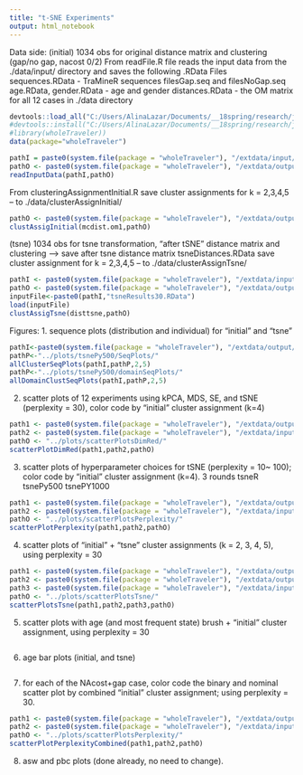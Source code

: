 ---
title: "t-SNE Experiments"
output: html_notebook
---

Data side:
(initial) 1034 obs for original distance matrix and clustering (gap/no gap, nacost 0/2) 
From readFile.R file 
reads the input data from the ./data/input/ directory and saves the following .RData Files
sequences.RData - TraMineR sequences filesGap.seq and filesNoGap.seq
age.RData, gender.RData - age and gender
distances.RData - the OM matrix for all 12 cases
in ./data directory
```{r}
devtools::load_all("C:/Users/AlinaLazar/Documents/__18spring/research/jdiq/wholeTraveler")
#devtools::install("C:/Users/AlinaLazar/Documents/__18spring/research/jdiq/wholeTraveler")
#library(wholeTraveler))
data(package="wholeTraveler")

```


```{r}
pathI = paste0(system.file(package = "wholeTraveler"), "/extdata/input/")
pathO <- paste0(system.file(package = "wholeTraveler"), "/extdata/output/")
readInputData(pathI,pathO)
```
From clusteringAssignmentInitial.R
save cluster assignments for k = 2,3,4,5 – to ./data/clusterAssignInitial/
```{r}
pathO <- paste0(system.file(package = "wholeTraveler"), "/extdata/output/clusterAssignInitial/")
clustAssigInitial(mcdist.om1,pathO)
```

(tsne) 1034 obs for tsne transformation, "after tSNE" distance matrix and clustering --->
save after tsne distance matrix tsneDistances.RData
save cluster assignment for k = 2,3,4,5 – to ./data/clusterAssignTsne/
```{r}
pathI <- paste0(system.file(package = "wholeTraveler"), "/extdata/input/tsnePy500/")
pathO <- paste0(system.file(package = "wholeTraveler"), "/extdata/output/clusterAssigTsnePy500/")
inputFile<-paste0(pathI,"tsneResults30.RData")
load(inputFile)
clustAssigTsne(disttsne,pathO)
```




Figures:
1.	sequence plots (distribution and individual) for "initial" and "tsne"
```{r}
pathI<-paste0(system.file(package = "wholeTraveler"), "/extdata/output/")
pathP<-"../plots/tsnePy500/SeqPlots/"
allClusterSeqPlots(pathI,pathP,2,5)
pathP<-"../plots/tsnePy500/domainSeqPlots/"
allDomainClustSeqPlots(pathI,pathP,2,5)
```

2.	scatter plots of 12 experiments using kPCA, MDS, SE, and tSNE (perplexity = 30), color code by "initial" cluster assignment (k=4)
```{r}
path1 <- paste0(system.file(package = "wholeTraveler"), "/extdata/output/clusterAssignInitial/")
path2 <- paste0(system.file(package = "wholeTraveler"), "/extdata/input/dimRed/")
pathO <- "../plots/scatterPlotsDimRed/"
scatterPlotDimRed(path1,path2,pathO)

```

3.	scatter plots of hyperparameter choices for tSNE (perplexity = 10~ 100); color code by "initial" cluster assignment (k=4). 3 rounds tsneR 	tsnePy500		tsnePY1000
```{r}
path1 <- paste0(system.file(package = "wholeTraveler"), "/extdata/output/clusterAssignInitial/")
path2 <- paste0(system.file(package = "wholeTraveler"), "/extdata/input/tsnePy500/")
pathO <- "../plots/scatterPlotsPerplexity/"
scatterPlotPerplexity(path1,path2,pathO)
```

4.	scatter plots of "initial" + "tsne" cluster assignments (k = 2, 3, 4, 5), using perplexity = 30
```{r}
path1 <- paste0(system.file(package = "wholeTraveler"), "/extdata/output/clusterAssignInitial/")
path2 <- paste0(system.file(package = "wholeTraveler"), "/extdata/output/clusterAssignTsnePy500/")
path3 <- paste0(system.file(package = "wholeTraveler"), "/extdata/input/TsnePy500/")
pathO <- "../plots/scatterPlotsTsne/"
scatterPlotsTsne(path1,path2,path3,pathO)

```

5.	scatter plots with age (and most frequent state) brush + "initial" cluster assignment, using perplexity = 30
```{r}

```

6.	age bar plots (initial, and tsne)
```{r}

```

7.	for each of the NAcost+gap case, color code the binary and nominal scatter plot by combined "initial" cluster assignment; using perplexity = 30.
```{r}
path1 <- paste0(system.file(package = "wholeTraveler"), "/extdata/output/clusterAssignInitial/")
path2 <- paste0(system.file(package = "wholeTraveler"), "/extdata/input/tsnePy500/")
pathO <- "../plots/scatterPlotsPerplexity/"
scatterPlotPerplexityCombined(path1,path2,pathO)
```

8.	asw and pbc plots (done already, no need to change).
```{r}

```

